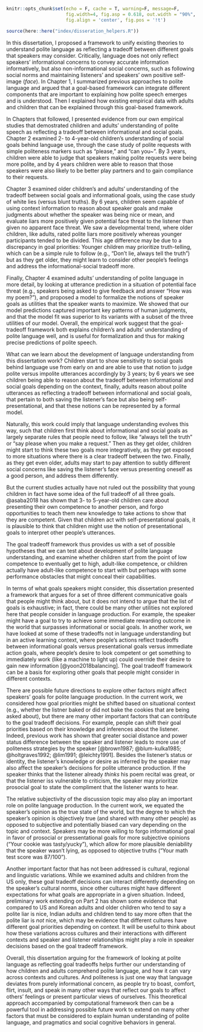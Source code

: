 ```r
knitr::opts_chunk$set(echo = F, cache = T, warning=F, message=F, 
                      fig.width=4, fig.asp = 0.618, out.width = "90%", 
                      fig.align = 'center', fig.pos = '!t')

source(here::here("index/disseration_helpers.R"))
```

In this dissertation, I proposed a framework to unify existing theories to understand polite language as reflecting a tradeoff between different goals that speakers may consider. 
Critically, language does not only reflect speakers' informational concerns to convey accurate information informatively, 
but also non-informational social concerns, such as following social norms and maintaining listeners' and speakers' own positive self-image (*face*).
In Chapter 1, I summarized previous approaches to polite language and argued that a goal-based framework can integrate different components that are important to explaining how polite speech emerges and is understood. 
Then I explained how existing empirical data with adults and children that can be explained through this goal-based framework.

In Chapters that followed, I presented evidence from our own empirical studies that demostrated children and adults' understanding of polite speech as reflecting a tradeoff between informational and social goals. 
Chapter 2 examined 2- to 4-year-old children's understanding of social goals behind language use, through the case study of polite requests with simple politeness markers such as "please," and "can you~". By 3 years, children were able to judge that speakers making polite requests were being more polite, and by 4 years children were able to reason that those speakers were also likely to be better play partners and to gain compliance to their requests. 

Chapter 3 examined older children's and adults' understanding of the tradeoff between social goals and informational goals, using the case study of white lies (versus blunt truths). By 6 years, children seem capable of using context information to reason about speaker goals and make judgments about whether the speaker was being nice or mean, and evaluate liars more positively given potential face threat to the listener than given no apparent face threat. 
We saw a developmental trend, where older children, like adults, rated polite liars more positively whereas younger participants tended to be divided. 
This age difference may be due to a discrepancy in goal priorities: Younger children may prioritize truth-telling, which can be a simple rule to follow (e.g., "Don't lie, always tell the truth") but as they get older, they might learn to consider other people's feelings and address the informational-social tradeoff more.

Finally, Chapter 4 examined adults' understanding of polite language in more detail, by looking at utterance prediction in a situation of potential face threat (e.g., speakers being asked to give feedback and answer "How was my poem?"), 
and proposed a model to formalize the notions of speaker goals as utilities that the speaker wants to maximize. 
We showed that our model predictions captured important key patterns of human judgments,
and that the model fit was superior to its variants with a subset of the three utilities of our model. 
Overall, the empirical work suggest that the goal-tradeoff framework both explains children's and adults' understanding of polite language well, and is useful for formalization and thus for making precise predictions of polite speech. 

What can we learn about the development of language understanding from this dissertation work?
Children start to show sensitivity to social goals behind language use from early on and are able to use that notion to judge polite versus impolite utterances accordingly by 3 years; 
by 6 years we see children being able to reason about the tradeoff between informational and social goals depending on the context,
finally, adults reason about polite utterances as reflecting a tradeoff between informational and social goals, that pertain to both saving the listener’s face but also being self-presentational, and that these notions can be represented by a formal model.

Naturally, this work could imply that language understanding evolves this way, such that
children first think about informational and social goals as largely separate rules that people need to follow, like “always tell the truth” or “say please when you make a request.” 
Then as they get older, children might start to think these two goals more integratively, as they get exposed to more situations where there is a clear tradeoff between the two. 
Finally, as they get even older, adults may start to pay attention to subtly different social concerns like saving the listener’s face versus presenting oneself as a good person, and address them differently.

But the current studies actually have not ruled out the possibility that young children in fact have some idea of the full tradeoff of all three goals. 
@asaba2018 has shown that 3- to 5-year-old children care about presenting their own competence to another person, and forgo opportunities to teach them new knowledge to take actions to show that they are competent.
Given that children act with self-presentational goals, it is plausible to think that children might use the notion of presentational goals to interpret other people’s utterances. 

The goal tradeoff framework thus provides us with a set of possible hypotheses that we can test about development of polite language understanding, and examine whether children start from the point of low competence to eventually get to high, adult-like competence, or children actually have adult-like competence to start with but perhaps with some performance obstacles that might conceal their capabilities.

In terms of what goals speakers might consider, 
this dissertation presented a framework that argues for a set of three different communicative goals that people might think about,
but it does not intend to argue that the list of goals is exhaustive; 
in fact, there could be many other utilities not explored here that people consider in language production. 
For example, the speaker might have a goal to try to achieve some immediate rewarding outcome in the world that surpasses informational or social goals. In another work, we have looked at some of these tradeoffs not in language understanding but in an active learning context, where people’s actions reflect tradeoffs between informational goals versus presentational goals versus immediate action goals, where people’s desire to look competent or get something to immediately work (like a machine to light up) could override their desire to gain new information [@yoon2018balancing]. The goal tradeoff framework can be a basis for exploring other goals that people might consider in different contexts.

There are possible future directions to explore other factors might affect speakers’ goals for polite language production.
In the current work, we considered how goal priorities might be shifted based on situational context (e.g., whether the listner baked or did not bake the cookies that are being asked about), but there are many other important factors that can contribute to the goal tradeoff decisions.
For example, people can shift their goal priorities based on their knowledge and inferences about the listener. 
Indeed, previous work has shown that greater social distance and power status difference between the speaker and listener leads to more use of politeness strategies by the speaker [@brown1987; @blum-kulka1985; @holtgraves1992; @lim1991; @leichty1991]. 
Besides the listener's status or identity, the listener's knowledge or desire as inferred by the speaker may also affect the speaker's decisions for polite utterance production. 
If the speaker thinks that the listener already *thinks* his poem recital was great, or that the listener iss vulnerable to criticism, the speaker may prioritize prosocial goal to state the compliment that the listener wants to hear. 

The relative subjectivity of the discussion topic may also play an important role on polite language production. 
In the current work, we equated the speaker's opinion as the true state of the world, 
but the degree to which the speaker's opinion is objectively true (and shared with many other people) as opposed to subjective and potentially biased can vary depending on the topic and context.
Speakers may be more willing to forgo informational goal in favor of prosocial or pressentational goals for more subjective opinions ("Your cookie was tasty/yucky"), which allow for more plausible deniability that the speaker wasn't lying, as opposed to objective truths ("Your math test score was 87/100").

Another important factor that has not been addressed is cultural, regional and linguistic variations. 
While we examined adults and children from the US only, these goal tradeoff decisions can interact differently depending on the speaker’s cultural norms, since other cultures might have different expectations for what goals are appropriate in a given situation. 
Indeed, preliminary work extending on Part 2 has shown some evidence that compared to US and Korean adults and older children who tend to say a polite liar is nice, Indian adults and children tend to say more often that the polite liar is *not* nice, which may be evidence that different cultures have different goal priorities depending on  context. 
It will be useful to think about how these variations across cultures and their interactions with different contexts and speaker and listener relationships might play a role in speaker decisions based on the goal tradeoff framework. 

Overall, this dissertation arguing for the framework of looking at polite language as reflecting goal tradeoffs helps further our understanding of how children and adults comprehend polite language, and how it can vary across contexts and cultures.
And politeness is just one way that language deviates from purely informational concern, as people try to boast, comfort, flirt, insult, and speak in many other ways that reflect our goals to affect others’ feelings or present particular views of ourselves. 
This theoretical approach accompanied by computational framework then can be a powerful tool in addressing possible future work to extend on many other factors that must be considered to explain human understanding of polite language, and pragmatics and social cognitive behaviors in general.

